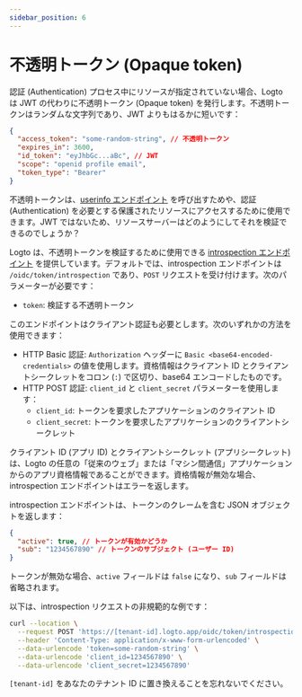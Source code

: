 ```yaml
---
sidebar_position: 6
---
```


# 不透明トークン (Opaque token)

認証 (Authentication) プロセス中にリソースが指定されていない場合、Logto は JWT の代わりに不透明トークン (Opaque token) を発行します。不透明トークンはランダムな文字列であり、JWT よりもはるかに短いです：

```json
{
  "access_token": "some-random-string", // 不透明トークン
  "expires_in": 3600,
  "id_token": "eyJhbGc...aBc", // JWT
  "scope": "openid profile email",
  "token_type": "Bearer"
}
```

不透明トークンは、[userinfo エンドポイント](https://openid.net/specs/openid-connect-core-1_0.html#UserInfo) を呼び出すためや、認証 (Authentication) を必要とする保護されたリソースにアクセスするために使用できます。JWT ではないため、リソースサーバーはどのようにしてそれを検証できるのでしょうか？

Logto は、不透明トークンを検証するために使用できる [introspection エンドポイント](https://www.rfc-editor.org/rfc/rfc7662.html) を提供しています。デフォルトでは、introspection エンドポイントは `/oidc/token/introspection` であり、`POST` リクエストを受け付けます。次のパラメーターが必要です：

- `token`: 検証する不透明トークン

このエンドポイントはクライアント認証も必要とします。次のいずれかの方法を使用できます：

- HTTP Basic 認証: `Authorization` ヘッダーに `Basic <base64-encoded-credentials>` の値を使用します。資格情報はクライアント ID とクライアントシークレットをコロン (`:`) で区切り、base64 エンコードしたものです。
- HTTP POST 認証: `client_id` と `client_secret` パラメーターを使用します：
  - `client_id`: トークンを要求したアプリケーションのクライアント ID
  - `client_secret`: トークンを要求したアプリケーションのクライアントシークレット

クライアント ID (アプリ ID) とクライアントシークレット (アプリシークレット) は、Logto の任意の「従来のウェブ」または「マシン間通信」アプリケーションからのアプリ資格情報であることができます。資格情報が無効な場合、introspection エンドポイントはエラーを返します。

introspection エンドポイントは、トークンのクレームを含む JSON オブジェクトを返します：

```json
{
  "active": true, // トークンが有効かどうか
  "sub": "1234567890" // トークンのサブジェクト (ユーザー ID)
}
```

トークンが無効な場合、`active` フィールドは `false` になり、`sub` フィールドは省略されます。

以下は、introspection リクエストの非規範的な例です：

```bash
curl --location \
  --request POST 'https://[tenant-id].logto.app/oidc/token/introspection' \
  --header 'Content-Type: application/x-www-form-urlencoded' \
  --data-urlencode 'token=some-random-string' \
  --data-urlencode 'client_id=1234567890' \
  --data-urlencode 'client_secret=1234567890'
```

`[tenant-id]` をあなたのテナント ID に置き換えることを忘れないでください。
